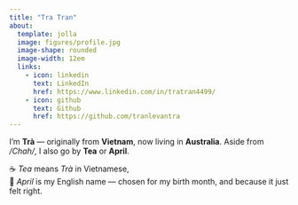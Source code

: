 ```yaml
---
title: "Tra Tran"
about:
  template: jolla
  image: figures/profile.jpg
  image-shape: rounded
  image-width: 12em
  links:
    - icon: linkedin
      text: LinkedIn
      href: https://www.linkedin.com/in/tratran4499/
    - icon: github
      text: Github
      href: https://github.com/tranlevantra
---
```


I’m **Trà** — originally from **Vietnam**, now living in **Australia**. Aside from */Chah/*, I also go by **Tea** or **April**.

☕ *Tea* means *Trà* in Vietnamese,\
🌼 *April* is my English name — chosen for my birth month, and because it just felt right.

